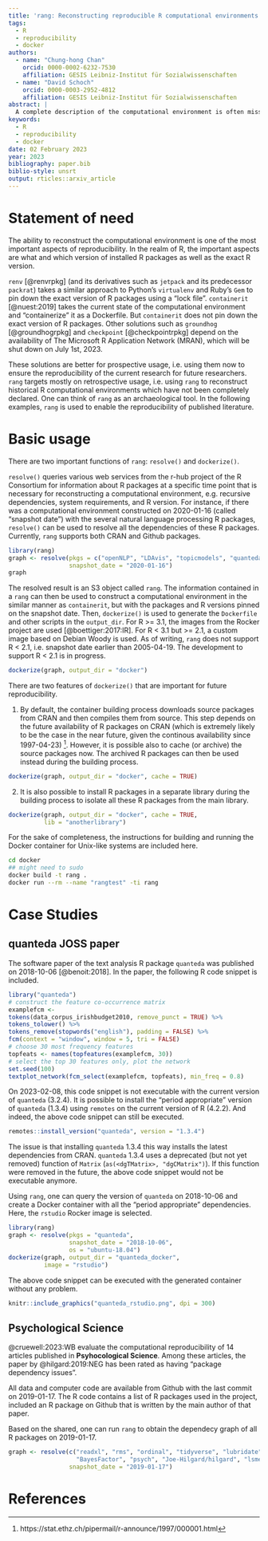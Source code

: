 ```yaml
---
title: 'rang: Reconstructing reproducible R computational environments with ease'
tags:
  - R
  - reproducibility
  - docker
authors:
  - name: "Chung-hong Chan"
    orcid: 0000-0002-6232-7530
    affiliation: GESIS Leibniz-Institut für Sozialwissenschaften
  - name: "David Schoch"
    orcid: 0000-0003-2952-4812
    affiliation: GESIS Leibniz-Institut für Sozialwissenschaften    
abstract: |
  A complete description of the computational environment is often missing when researchers share their materials. Without such description, software obsolescence and missing system components can jeopardize computational reproducibility in the future, even when data and computer code are available. The R package rang is a complete solution for generating instructions for other researchers to completely reconstruct the computational environment at a specific time point. The reconstruction process, based on Docker, has been tested for R code as old as 2005 and does not depend on the long term availability of any commericial service. The description generated by rang satisfies the definition of reproducibile compendium and can be shared as such.
keywords:
  - R
  - reproducibility
  - docker
date: 02 February 2023
year: 2023
bibliography: paper.bib
biblio-style: unsrt
output: rticles::arxiv_article
---
```


# Statement of need

The ability to reconstruct the computational environment is one of the most important aspects of reproducibility. In the realm of R, the important aspects are what and which version of installed R packages as well as the exact R version.

`renv` [@renvrpkg] (and its derivatives such as `jetpack` and its predecessor `packrat`) takes a similar approach to Python's `virtualenv` and Ruby's `Gem` to pin down the exact version of R packages using a "lock file". `containerit` [@nuest:2019] takes the current state of the computational environment and "containerize" it as a Dockerfile. But `containerit` does not pin down the exact version of R packages. Other solutions such as `groundhog` [@groundhogrpkg] and `checkpoint` [@checkpointrpkg] depend on the availability of The Microsoft R Application Network (MRAN), which will be shut down on July 1st, 2023. 

These solutions are better for prospective usage, i.e. using them now to ensure the reproducibility of the current research for future researchers. `rang` targets mostly on retrospective usage, i.e. using `rang` to reconstruct historical R computational environments which have not been completely declared. One can think of `rang` as an archaeological tool. In the following examples, `rang` is used to enable the reproducibility of published literature.

# Basic usage

There are two important functions of `rang`: `resolve()` and `dockerize()`.

`resolve()` queries various web services from the r-hub project of the R Consortium for information about R packages at a specific time point that is necessary for reconstructing a computational environment, e.g. recursive dependencies, system requirements, and R version. For instance, if there was a computational environment constructed on 2020-01-16 (called "snapshot date") with the several natural language processing R packages, `resolve()` can be used to resolve all the dependencies of these R packages. Currently, `rang` supports both CRAN and Github packages.

```r
library(rang)
graph <- resolve(pkgs = c("openNLP", "LDAvis", "topicmodels", "quanteda"),
                 snapshot_date = "2020-01-16")
graph
```

The resolved result is an S3 object called `rang`. The information contained in a `rang` can then be used to construct a computational environment in the similar manner as `containerit`, but with the packages and R versions pinned on the snapshot date. Then, `dockerize()` is used to generate the `Dockerfile` and other scripts in the `output_dir`. For R >= 3.1, the images from the Rocker project are used [@boettiger:2017:IR]. For R < 3.1 but >= 2.1, a custom image based on Debian Woody is used. As of writing, `rang` does not support R < 2.1, i.e. snapshot date earlier than 2005-04-19. The development to support R < 2.1 is in progress.

```r
dockerize(graph, output_dir = "docker")
```

There are two features of `dockerize()` that are important for future reproducibility. 

1. By default, the container building process downloads source packages from CRAN and then compiles them from source. This step depends on the future availability of R packages on CRAN (which is extremely likely to be the case in the near future, given the continous availability since 1997-04-23) [^1]. However, it is possible also to cache (or archive) the source packages now. The archived R packages can then be used instead during the building process.

[^1]: https://stat.ethz.ch/pipermail/r-announce/1997/000001.html

```r
dockerize(graph, output_dir = "docker", cache = TRUE)
```

2. It is also possible to install R packages in a separate library during the building process to isolate all these R packages from the main library.

```r
dockerize(graph, output_dir = "docker", cache = TRUE,
          lib = "anotherlibrary")
```

For the sake of completeness, the instructions for building and running the Docker container for Unix-like systems are included here.

```bash
cd docker
## might need to sudo
docker build -t rang .
docker run --rm --name "rangtest" -ti rang
```

# Case Studies

## quanteda JOSS paper

The software paper of the text analysis R package `quanteda` was published on 2018-10-06 [@benoit:2018]. In the paper, the following R code snippet is included.

```r
library("quanteda")
# construct the feature co-occurrence matrix
examplefcm <-
tokens(data_corpus_irishbudget2010, remove_punct = TRUE) %>%
tokens_tolower() %>%
tokens_remove(stopwords("english"), padding = FALSE) %>%
fcm(context = "window", window = 5, tri = FALSE)
# choose 30 most frequency features
topfeats <- names(topfeatures(examplefcm, 30))
# select the top 30 features only, plot the network
set.seed(100)
textplot_network(fcm_select(examplefcm, topfeats), min_freq = 0.8)
```

On 2023-02-08, this code snippet is not executable with the current version of `quanteda` (3.2.4). It is possible to install the "period appropriate" version of `quanteda` (1.3.4) using `remotes` on the current version of R (4.2.2). And indeed, the above code snippet can still be executed.

```r
remotes::install_version("quanteda", version = "1.3.4")
```

The issue is that installing `quanteda` 1.3.4 this way installs the latest dependencies from CRAN. `quanteda` 1.3.4 uses a deprecated (but not yet removed) function of `Matrix` (`as(<dgTMatrix>, "dgCMatrix")`). If this function were removed in the future, the above code snippet would not be executable anymore.

Using `rang`, one can query the version of `quanteda` on 2018-10-06 and create a Docker container with all the "period appropriate" dependencies. Here, the `rstudio` Rocker image is selected.

```r
library(rang)
graph <- resolve(pkgs = "quanteda",
                 snapshot_date = "2018-10-06",
                 os = "ubuntu-18.04")
dockerize(graph, output_dir = "quanteda_docker",
          image = "rstudio")
```

The above code snippet can be executed with the generated container without any problem.

```r
knitr::include_graphics("quanteda_rstudio.png", dpi = 300)
```

## Psychological Science

@cruewell:2023:WB evaluate the computational reproducibility of 14 articles published in **Psyhocological Science**. Among these articles, the paper by @hilgard:2019:NEG has been rated as having "package dependency issues".

All data and computer code are available from Github with the last commit on 2019-01-17. The R code contains a list of R packages used in the project, included an R package on Github that is written by the main author of that paper.

Based on the shared, one can run `rang` to obtain the dependecy graph of all R packages on 2019-01-17.

```r
graph <- resolve(c("readxl", "rms", "ordinal", "tidyverse", "lubridate", "MBESS", "censReg",
                   "BayesFactor", "psych", "Joe-Hilgard/hilgard", "lsmeans"),
                 snapshot_date = "2019-01-17")
```

# References
